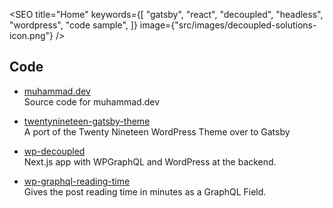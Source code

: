 

<SEO
  title="Home"
  keywords={[
    "gatsby",
    "react",
    "decoupled",
    "headless",
    "wordpress",
    "code sample",
  ]}
  image={"src/images/decoupled-solutions-icon.png"}
/>

<Container>

## Code  

- [muhammad.dev](https://github.com/m-muhsin/muhammadmuhsin.com)  
Source code for muhammad.dev

- [twentynineteen-gatsby-theme](https://github.com/zgordon/twentynineteen-gatsby-theme)  
A port of the Twenty Nineteen WordPress Theme over to Gatsby

- [wp-decoupled](https://github.com/rtCamp/wp-decoupled)  
Next.js app with WPGraphQL and WordPress at the backend.

- [wp-graphql-reading-time](https://github.com/m-muhsin/wp-graphql-reading-time)  
Gives the post reading time in minutes as a GraphQL Field.

</Container>

